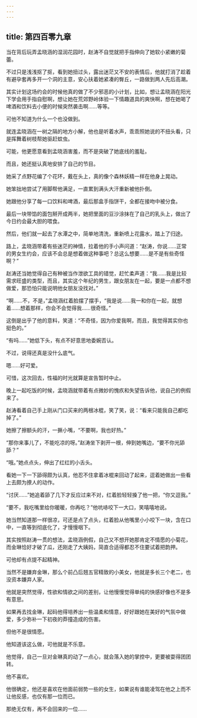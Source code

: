 ```yaml
---
---
---
```

title: 第四百零九章
---



当在背后玩弄孟晓涵的湿润花园时，赵涛不自觉就把手指伸向了她软小紧嫩的菊蕾。

不过只是浅浅抠了抠，看到她扭过头，露出迷茫又不安的表情后，他就打消了趁着有避孕套再多开一个洞的主意，安心扶着她紧凑的臀丘，一路做到两人先后高潮。

其实计划这场约会的时候他真的做了不少邪恶的小计划，比如，想让孟晓涵在阳光下学会用手指自慰啊，想让她在荒郊野岭体验一下情趣道具的爽快啊，想在她喝了啤酒和饮料去小便的时候突然袭击啊……等等。

可他不知道为什么一个也没做到。

就连孟晓涵在一树之隔的地方小解，他也是听着水声，乖乖照她说的不扭头看，只是挥舞着树枝帮她驱赶蚊虫。

可能，他更愿意看到孟晓涵害羞，而不是突破了她底线的羞耻。

而且，她还挺认真地安排了自己的节目。

她采了点野花编了个花环，戴在头上，真的像个森林妖精一样在他身上晃动。

她笨拙地尝试了用脚帮他满足，一直累到满头大汗重新被他扑倒。

她跟他分享了每一口饮料和啤酒，最后那盒手指饼干，全都在接吻中被分食。

最后一块带馅的面包掰开成两半，她把里面的豆沙涂抹在了自己的乳头上，做出了今日约会最大胆的喂食。

然后，他们就一起去了水潭之中，简单地清洗，重新喷上花露水，踏上了归途。

路上，孟晓涵带着有些迷茫的神情，拉着他的手小声问道：“赵涛，你说……正常的男女生约会，应该不会总是想着做这种事吧？总这么想要……是不是有些奇怪啊？”

赵涛还当她觉得自己有种被当作泄欲工具的错觉，赶忙柔声道：“我……我是比较需求旺盛的类型，而且，其实这个年纪的男生，跟女朋友在一起，要是一点都不想做爱，那恐怕只能说明他女朋友没找对。”

“啊……不，不是，”孟晓涵红着脸摆了摆手，“我是说……我一和你在一起，就想着……想着那样，你会不会觉得我……很奇怪。”

这倒是出乎了他的意料，笑道：“不奇怪，因为你爱我啊，而且，我觉得其实你也挺色的。”

“有吗……”她低下头，有点不好意思地委婉否认。

不过，说得还真是没什么底气。

嗯……好可爱。

可惜，这次回去，性福的时光就算是宣告暂时中止。

晚上一起吃饭的时候，孟晓涵就带着有点微妙的愧疚和失望告诉他，说自己的例假来了。

赵涛看着自己手上刚从门口买来的两根冰棍，笑了笑，说：“看来只能我自己都吃掉了。”

她擦了擦额头的汗，一撅小嘴，“不要啊，我也好热。”

“那你来事儿了，不能吃凉的呀。”赵涛坐下剥开一根，伸到她嘴边，“要不你光舔舔？”

“哦。”她点点头，伸出了红红的小舌头。

看她一下一下舔得颇为认真，他忍不住拿着冰棍来回动了起来，逗着她做出一些看上去颇为撩人的动作。

“讨厌……”她追着舔了几下才反应过来不对，红着脸轻轻搡了他一把，“你又逗我。”

“要不，我吃嘴里给你暖暖，你再吃？”他吭哧咬下一大口，笑嘻嘻地说。

她当然知道那一样很凉，可还是点了点头，红着脸从他嘴里小小咬下一块，含在口中，一直等到彻底化了，才慢慢咽下。

其实按照赵涛一贯的想法，孟晓涵例假，自己又不想开她那肯定不情愿的小菊花，而金琳恰好才破了瓜，还刚走了大姨妈，简直合适得都忍不住要试着把韵押。

可他却有点提不起精神。

当然不是嫌弃金琳，那么个前凸后翘五官精致的小美女，他就是多长三个老二，也没资本嫌弃人家。

他就是突然觉得，性欲和情欲之间的差别，让他慢慢觉得单纯的快感好像也不是多有意思。

如果再去找金琳，起码他得培养出一些温柔和情意，好好跟她在美好的气氛中做爱，多少弥补一下初夜的莽撞造成的伤害。

但他不是很情愿。

他知道该这么做，可他就是不乐意。

他觉得，自己一旦对金琳真的动了一点心，就会落入她的掌控中，更要被耍得团团转。

他不喜欢。

他很确定，他还是喜欢在他面前弱势一些的女生，如果说有谁能凌驾在他之上而不让他反感，也仅有那一位而已。

那绝无仅有，再不会回来的一位……